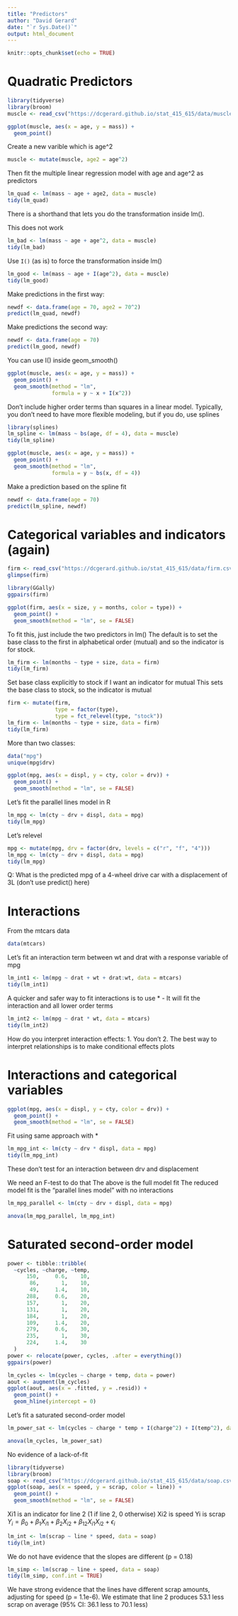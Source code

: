 ```yaml
---
title: "Predictors"
author: "David Gerard"
date: "`r Sys.Date()`"
output: html_document
---
```


```r
knitr::opts_chunk$set(echo = TRUE)
```

# Quadratic Predictors

```r
library(tidyverse)
library(broom)
muscle <- read_csv("https://dcgerard.github.io/stat_415_615/data/muscle.csv")
```

```r
ggplot(muscle, aes(x = age, y = mass)) +
  geom_point()
```

Create a new varible which is age^2
```r
muscle <- mutate(muscle, age2 = age^2)
```
Then fit the multiple linear regression model with age and age^2 as predictors
```r
lm_quad <- lm(mass ~ age + age2, data = muscle)
tidy(lm_quad)
```

There is a shorthand that lets you do the transformation inside lm().

This does not work
```r
lm_bad <- lm(mass ~ age + age^2, data = muscle)
tidy(lm_bad)
```

Use `I()` (as is) to force the transformation inside lm()
```r
lm_good <- lm(mass ~ age + I(age^2), data = muscle)
tidy(lm_good)
```

Make predictions in the first way:
```r
newdf <- data.frame(age = 70, age2 = 70^2)
predict(lm_quad, newdf)
```

Make predictions the second way:
```r
newdf <- data.frame(age = 70)
predict(lm_good, newdf)
```

You can use I() inside geom_smooth()
```r
ggplot(muscle, aes(x = age, y = mass)) +
  geom_point() +
  geom_smooth(method = "lm",
              formula = y ~ x + I(x^2))
```

Don't include higher order terms than squares in a linear model.
Typically, you don't need to have more flexible modeling, but if you do, use splines
```r
library(splines)
lm_spline <- lm(mass ~ bs(age, df = 4), data = muscle)
tidy(lm_spline)
```


```r
ggplot(muscle, aes(x = age, y = mass)) +
  geom_point() +
  geom_smooth(method = "lm",
              formula = y ~ bs(x, df = 4))
```

Make a prediction based on the spline fit
```r
newdf <- data.frame(age = 70)
predict(lm_spline, newdf)
```



# Categorical variables and indicators (again)

```r
firm <- read_csv("https://dcgerard.github.io/stat_415_615/data/firm.csv")
glimpse(firm)
```

```r
library(GGally)
ggpairs(firm)
```


```r
ggplot(firm, aes(x = size, y = months, color = type)) +
  geom_point() +
  geom_smooth(method = "lm", se = FALSE)
```


To fit this, just include the two predictors in lm()
The default is to set the base class to the first in alphabetical order (mutual) and so the indicator is for stock.
```r
lm_firm <- lm(months ~ type + size, data = firm)
tidy(lm_firm)
```

Set base class explicitly to stock if I want an indicator for mutual
This sets the base class to stock, so the indicator is mutual
```r
firm <- mutate(firm, 
               type = factor(type),
               type = fct_relevel(type, "stock"))
lm_firm <- lm(months ~ type + size, data = firm)
tidy(lm_firm)
```


More than two classes:

```r
data("mpg")
unique(mpg$drv)
```

```r
ggplot(mpg, aes(x = displ, y = cty, color = drv)) +
  geom_point() +
  geom_smooth(method = "lm", se = FALSE)
```

Let's fit the parallel lines model in R
```r
lm_mpg <- lm(cty ~ drv + displ, data = mpg)
tidy(lm_mpg)
```

Let's relevel
```r
mpg <- mutate(mpg, drv = factor(drv, levels = c("r", "f", "4")))
lm_mpg <- lm(cty ~ drv + displ, data = mpg)
tidy(lm_mpg)
```

Q: What is the predicted mpg of a 4-wheel drive car with a displacement of 3L (don't use predict() here)

# Interactions

From the mtcars data
```r
data(mtcars)
```
Let's fit an interaction term between wt and drat with a response variable of mpg

```r
lm_int1 <- lm(mpg ~ drat + wt + drat:wt, data = mtcars)
tidy(lm_int1)
```

A quicker and safer way to fit interactions is to use *
- It will fit the interaction and all lower order terms
```r
lm_int2 <- lm(mpg ~ drat * wt, data = mtcars)
tidy(lm_int2)
```

How do you interpret interaction effects:
1. You don't
2. The best way to interpret relationships is to make conditional effects plots

# Interactions and categorical variables

```r
ggplot(mpg, aes(x = displ, y = cty, color = drv)) +
  geom_point() +
  geom_smooth(method = "lm", se = FALSE)
```

Fit using same approach with *
```r
lm_mpg_int <- lm(cty ~ drv * displ, data = mpg)
tidy(lm_mpg_int)
```

These don't test for an interaction between drv and displacement

We need an F-test to do that
The above is the full model fit
The reduced model fit is the "parallel lines model" with no interactions

```r
lm_mpg_parallel <- lm(cty ~ drv + displ, data = mpg)
```

```r
anova(lm_mpg_parallel, lm_mpg_int)
```

# Saturated second-order model

```r
power <- tibble::tribble(
  ~cycles, ~charge, ~temp,
      150,     0.6,    10,
       86,       1,    10,
       49,     1.4,    10,
      288,     0.6,    20,
      157,       1,    20,
      131,       1,    20,
      184,       1,    20,
      109,     1.4,    20,
      279,     0.6,    30,
      235,       1,    30,
      224,     1.4,    30
  )
power <- relocate(power, cycles, .after = everything())
ggpairs(power)
```


```r
lm_cycles <- lm(cycles ~ charge + temp, data = power)
aout <- augment(lm_cycles)
ggplot(aout, aes(x = .fitted, y = .resid)) +
  geom_point() +
  geom_hline(yintercept = 0)
```


Let's fit a saturated second-order model
```r
lm_power_sat <- lm(cycles ~ charge * temp + I(charge^2) + I(temp^2), data = power)
```

```r
anova(lm_cycles, lm_power_sat)
```

No evidence of a lack-of-fit




```r
library(tidyverse)
library(broom)
soap <- read_csv("https://dcgerard.github.io/stat_415_615/data/soap.csv")
ggplot(soap, aes(x = speed, y = scrap, color = line)) +
  geom_point() +
  geom_smooth(method = "lm", se = FALSE)
```

Xi1 is an indicator for line 2 (1 if line 2, 0 otherwise)
Xi2 is speed
Yi is scrap
$Y_i = \beta_0 + \beta_1X_{i1} + \beta_2X_{i2} + \beta_{12}X_{i1}X_{i2} + \epsilon_i$

```r
lm_int <- lm(scrap ~ line * speed, data = soap)
tidy(lm_int)
```

We do not have evidence that the slopes are different (p = 0.18) 


```r
lm_simp <- lm(scrap ~ line + speed, data = soap)
tidy(lm_simp, conf.int = TRUE)
```



We have strong evidence that the lines have different scrap amounts, adjusting for speed (p = 1.1e-6). We estimate that line 2 produces 53.1 less scrap on average (95% CI: 36.1 less to 70.1 less)







